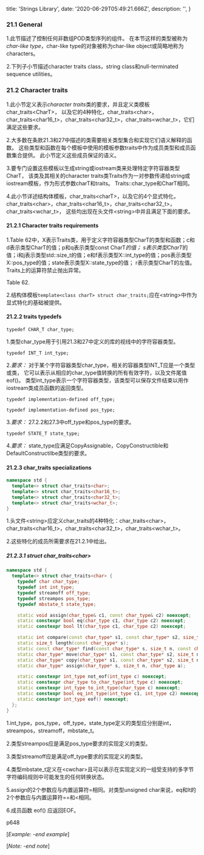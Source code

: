 
  title: 'Strings Library',
  date: '2020-06-29T05:49:21.666Z',
  description: '',
}

<Spacer y={2} />

### 21.1 General

1.此节描述了控制任何非数组POD类型序列的组件。
在本节这样的类型被称为*char-like type*，char-like type的对象被称为char-like object或简略地称为characters。

2.下列子小节描述character traits class，string class和null-terminated sequence utilities。

<Spacer y={2} />

### 21.2 Character traits

1.此小节定义表示*character traits*类的要求，并且定义类模板char_traits<CharT\>，
以及它的4种特化，char_traits<char\>，char_traits<char16_t\>，char_traits<char32_t\>，char_traits<wchar_t\>，它们满足这些要求。

2.大多数在条款21.3和27中描述的类需要相关类型集合和实现它们语义解释的函数。
这些类型和函数在每个模板中使用的模板参数traits中作为成员类型和成员函数集合提供。
此小节定义这些成员保证的语义。

3.要专门设置这些模板以生成string或iostream类来处理特定字符容器类型CharT，
该类及其相关的character traits类Traits作为一对参数传递给string或iostream模板，作为形式参数charT和traits。
Traits::char_type和CharT相同。

4.此小节详述结构体模板，char_traits<charT\>，以及它的4个显式特化，char_traits<char\>，char_traits<char16_t\>，char_traits<char32_t\>，char_traits<wchar_t\>，
这些均出现在头文件<string\>中并且满足下面的要求。

<Spacer y={1} />

#### 21.2.1 Character traits requirements

1.Table 62中，X表示Traits类，用于定义字符容器类型CharT的类型和函数；c和d表示类型CharT的值；p和q表示类型const CharT*的值；
s表示类型CharT*的值；i和j表示类型std::size_t的值；e和f表示类型X::int_type的值；pos表示类型X::pos_type的值；state表示类型X::state_type的值；
r表示类型CharT的左值。Traits上的运算符禁止抛出异常。

Table 62.

2.结构体模板`template<class charT> struct char_traits;`应在<string\>中作为显式特化的基础被提供。

<Spacer y={1} />

#### 21.2.2 traits typedefs

`typedef CHAR_T char_type;`

1.类型char_type用于引用21.3和27中定义的库的视线中的字符容器类型。

`typedef INT_T int_type;`

2.*要求：* 对于某个字符容器类型char_type，相关的容器类型INT_T应是一个类型或类，
它可以表示从相应的char_type值转换的所有有效字符，以及文件尾值eof()。
类型int_type表示一个字符容器类型，该类型可以保存文件结束以用作iostream类成员函数的返回类型。

`typedef implementation-defined off_type;`

`typedef implementation-defined pos_type;`

3.*要求：* 27.2.2和27.3中off_type和pos_type的要求。

`typedef STATE_T state_type;`

4.*要求：* state_type应满足CopyAssignable，CopyConstructible和DefaultConstructilbe类型的要求。

<Spacer y={1} />

#### 21.2.3 char_traits specializations

```cpp
namespace std { 
  template<> struct char_traits<char>; 
  template<> struct char_traits<char16_t>; 
  template<> struct char_traits<char32_t>; 
  template<> struct char_traits<wchar_t>; 
}
```

1.头文件<string\>应定义char_traits的4种特化：char_traits<char\>，char_traits<char16_t\>，char_traits<char32_t\>，char_traits<wchar_t\>。

2.这些特化的成员所需要求在21.2.1中给出。

<spacer y={0.5} />

##### 21.2.3.1 struct char_traits<char\>

```cpp
namespace std { 
  template<> struct char_traits<char> { 
    typedef char char_type; 
    typedef int int_type; 
    typedef streamoff off_type; 
    typedef streampos pos_type; 
    typedef mbstate_t state_type;

    static void assign(char_type& c1, const char_type& c2) noexcept; 
    static constexpr bool eq(char_type c1, char_type c2) noexcept; 
    static constexpr bool lt(char_type c1, char_type c2) noexcept;

    static int compare(const char_type* s1, const char_type* s2, size_t n); 
    static size_t length(const char_type* s); 
    static const char_type* find(const char_type* s, size_t n, const char_type& a); 
    static char_type* move(char_type* s1, const char_type* s2, size_t n); 
    static char_type* copy(char_type* s1, const char_type* s2, size_t n); 
    static char_type* assign(char_type* s, size_t n, char_type a);

    static constexpr int_type not_eof(int_type c) noexcept; 
    static constexpr char_type to_char_type(int_type c) noexcept; 
    static constexpr int_type to_int_type(char_type c) noexcept; 
    static constexpr bool eq_int_type(int_type c1, int_type c2) noexcept; 
    static constexpr int_type eof() noexcept;
  };
} 
```

1.int_type，pos_type，off_type，state_type定义的类型应分别是int，streampos，streamoff，mbstate_t。

2.类型streampos应是满足pos_type要求的实现定义的类型。

3.类型streamoff应是满足off_type要求的实现定义的类型。

4.类型mbstate_t定义在<cwchar\>且可以表示在实现定义的一组受支持的多字节字符编码规则中可能发生的任何转换状态。

5.assign的2个参数应与内置运算符=相同。对类型unsigned char来说，eq和lt的2个参数应与内置运算符==和<相同。

6.成员函数 eof() 应返回EOF。

p648

[*Example:*  *-end example*]

[*Note:*  *-end note*]

